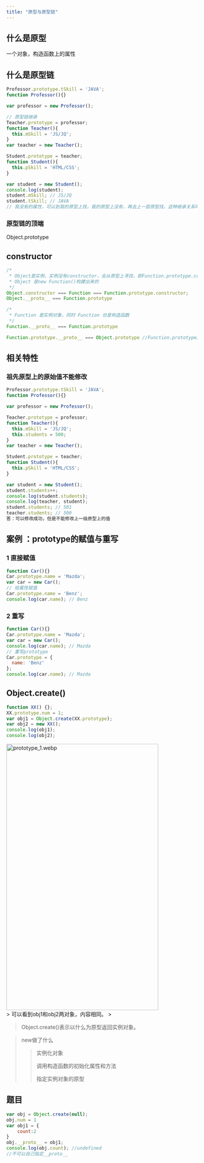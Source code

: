 ```yaml
---
title: "原型与原型链"
---
```


## 什么是原型

一个对象，构造函数上的属性

## 什么是原型链

```jsx
Professor.prototype.tSkill = 'JAVA';
function Professor(){}

var professor = new Professor();

// 原型链继承
Teacher.prototype = professor;
function Teacher(){
  this.mSkill = 'JS/JQ';
}
var teacher = new Teacher();

Student.prototype = teacher;
function Student(){
  this.pSkill = 'HTML/CSS';
}

var student = new Student();
console.log(student);
student.mSkill;	// JS/JQ
student.tSkill;	// JAVA
// 我没有的属性，可以到我的原型上找，我的原型上没有，再去上一层原型找，这种继承关系叫原型链
```

### 原型链的顶端

Object.prototype

## constructor

```jsx
/*
 * Object是实例，实例没有constructor，会从原型上寻找，即Function.prototype.constructor
 * Object 是new Function()构建出来的
 */
Object.constructor === Function === Function.prototype.constructor;
Object.__proto__ === Function.prototype

/*
 * Function 是实例对象，同时 Function 也是构造函数
 */
Function.__proto__ === Function.prototype

Function.prototype.__proto__ === Object.prototype //Function.prototype是对象
```

## 相关特性

### 祖先原型上的原始值不能修改

```jsx
Professor.prototype.tSkill = 'JAVA';
function Professor(){}

var professor = new Professor();

Teacher.prototype = professor;
function Teacher(){
  this.mSkill = 'JS/JQ';
  this.students = 500;
}
var teacher = new Teacher();

Student.prototype = teacher;
function Student(){
  this.pSkill = 'HTML/CSS';
}

var student = new Student();
student.students++;
console.log(student.students);
console.log(teacher, student);
student.students; // 501
teacher.students; // 500
答：可以修改成功，但是不能修改上一级原型上的值
```

## 案例 ：prototype的赋值与重写

### 1 直接赋值

```jsx
function Car(){}
Car.prototype.name = 'Mazda';
var car = new Car();
// 给属性赋值
Car.prototype.name = 'Benz';
console.log(car.name); // Benz
```

### 2 重写

```jsx
function Car(){}
Car.prototype.name = 'Mazda';
var car = new Car();
console.log(car.name); // Mazda
// 重写prototype
Car.prototype = {
  name: 'Benz'
};
console.log(car.name); // Mazda
```

## Object.create()

```jsx
function XX() {};
XX.prototype.num = 1;
var obj1 = Object.create(XX.prototype);
var obj2 = new XX();
console.log(obj1);
console.log(obj2);
```


<div className="grid grid-cols-2 gap-4">
  <div>
    <Image src="/images/fundamental/prototype_1.webp" width='400' height='700' alt="prototype_1.webp" />
  </div>
  <div>
> 可以看到obj1和obj2两对象，内容相同。
> 

> Object.create()表示以什么为原型返回实例对象。
> 

> new做了什么
> 
> 
> > 实例化对象
> > 
> > 
> > 调用构造函数的初始化属性和方法
> > 
> > 指定实例对象的原型
> > 
  </div>
</div>







## 题目

```jsx
var obj = Object.create(null);
obj.num = 1
var obj1 = {
	count:2
}
obj.__proto__ = obj1;
console.log(obj.count); //undefined
//不可以自己指定__proto__

```